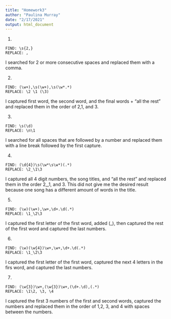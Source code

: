 ```yaml
---
title: "Homework3"
author: "Paulina Murray"
date: "2/17/2021"
output: html_document
---
```


1. 
```
FIND: \s{2,}
REPLACE: ,
```
I searched for 2 or more consecutive spaces and replaced them with a comma.


2.
```
FIND: (\w+),\s(\w+),\s(\w*.*)
REPLACE: \2 \1 (\3)
```
I captured first word, the second word, and the final words + "all the rest" and replaced them in the order of 2,1, and 3.

3.
```
FIND: \s(\d)
REPLACE: \n\1
```
I searched for all spaces that are followed by a number and replaced them with a line break followed by the first capture.

4.
```
FIND: (\d{4})\s(\w*\s\w*)(.*)
REPLACE: \2_\1\3
```
I captured all 4 digit numbers, the song titles, and "all the rest" and replaced them in the order 2_,1, and 3. This did not give me the desired result because one song has a different amount of words in the title.

5.
```
FIND: (\w)(\w+),\w+,\d+.\d(.*)
REPLACE: \1_\2\3
```
I captured the first letter of the first word, added (_), then captured the rest of the first word and captured the last numbers.

6.
```
FIND: (\w)(\w{4})\w+,\w+,\d+.\d(.*)
REPLACE: \1_\2\3
```
I captured the first letter of the first word, captured the next 4 letters in the firs word, and captured the last numbers.

7.
```
FIND: (\w{3})\w+,(\w{3})\w+,(\d+.\d),(.*)
REPLACE: \1\2, \3, \4
```
I captured the first 3 numbers of the first and second words, captured the numbers and replaced them in the order of 1,2, 3, and 4 with spaces between the numbers.
